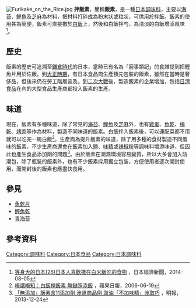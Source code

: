 {{noteTA
|T=zh:拌飯素;zh-hans:拌饭素;zh-hk:拌飯素;zh-tw:拌飯香鬆;
|1=zh:拌飯素;zh-hans:拌饭素;zh-hk:拌飯素;zh-tw:拌飯香鬆;
|2=zh:飯素;zh-hans:饭素;zh-hk:飯素;zh-tw:香鬆;
|3=zh:瓶裝;zh-hans:瓶装;zh-hk:樽裝;zh-tw:瓶裝;
|4=zh:配菜;zh-hans:配菜;zh-hk:餸菜;zh-tw:配菜;
|5=zh:使用者;zh-hans:使用者;zh-hk:用家;zh-tw:使用者
}}

[[File:Furikake_on_the_Rice.jpg|thumb]]
'''拌飯素'''，簡稱'''飯素'''，是一種[[日本|日本]][[調味料|調味料]]，主要以[[青海苔|海苔]]、[[鰹魚乾|鰹魚]]及[[芝麻|芝麻]]為材料，把材料打碎成為粉末狀或粒狀，可供用於拌飯。飯素的使用甚為簡便，飯素可直接撒於[[白飯|白飯]]上，然後和白飯拌勻，為清淡的白飯增添風味<ref>[http://zh.cn.nikkei.com/columnviewpoint/tearoom/10416-20140805.html 等身大的日本(26)日本人喜歡撒在白米飯吃的食物] {{Wayback|url=http://zh.cn.nikkei.com/columnviewpoint/tearoom/10416-20140805.html |date=20201026103310 }}，日本經濟新聞，2014-08-05</ref>。

== 歷史 ==
飯素的歷史可追溯至[[鎌倉時代|鎌倉時代]]的日本，當時已有名為「廚事類記」的食譜提到把鰹魚片用於佐飯。到[[大正|大正時期]]，有日本食品商生產預先包裝的飯素，雖然在當時是奢侈品，但後來仍在勞工階層普及。到[[二次大戰|二次大戰]]後，製造飯素的企業增加，包括[[日清食品|日清食品]]在內的大型食品生產商都投入飯素的生產。

== 味道 ==
現在，飯素有多種味道，除了常見的[[青海苔|海苔]]、[[鰹魚乾|鰹魚]]及[[芝麻|芝麻]]外，也有[[雞蛋|雞蛋]]、[[鹹魚|魚乾]]、[[梅乾|梅乾]]、[[烤肉|烤肉]]等作為材料，製造不同味道的飯素。白飯拌入飯素後，可以連配菜都不用就可以吃完一碗白飯<ref>[http://hk.apple.nextmedia.com/supplement/food/art/20060619/6038880 唔講唔知：白飯撈飯素 無餸照添飯] {{Wayback|url=http://hk.apple.nextmedia.com/supplement/food/art/20060619/6038880 |date=20170323053600 }}，蘋果日報，2006-06-19</ref>。生產商為提升飯素的味道，除了用多種的食材製造不同風味的飯素，不少生產商還會在飯素加入[[鹽|鹽]]、[[味精|味精]]或[[辣椒粉|辣椒粉]]等調味料增添味道，但因此也產生食品添加劑的問題<ref>[http://news.mingpao.com/pns/%E3%80%8C%E7%84%A1%E6%B7%BB%E5%8A%A0%E3%80%8D%E9%A3%AF%E7%B4%A0%E5%90%AB11%E6%B7%BB%E5%8A%A0%E5%8A%91-%E6%B6%89%E9%81%95%E5%95%86%E5%93%81%E4%BE%8B%20%20%E8%B1%89%E6%B2%B9%E3%80%8C%E4%B8%8D%E5%8A%A0%E5%91%B3%E7%B2%BE%E3%80%8D%E6%B6%89%E5%8F%96%E5%B7%A7/web_tc/article/20131224/s00001/1387821316819 「無添加」飯素含11添加劑 涉違商品例 豉油「不加味精」涉取巧] {{Wayback|url=http://news.mingpao.com/pns/%E3%80%8C%E7%84%A1%E6%B7%BB%E5%8A%A0%E3%80%8D%E9%A3%AF%E7%B4%A0%E5%90%AB11%E6%B7%BB%E5%8A%A0%E5%8A%91-%E6%B6%89%E9%81%95%E5%95%86%E5%93%81%E4%BE%8B%20%20%E8%B1%89%E6%B2%B9%E3%80%8C%E4%B8%8D%E5%8A%A0%E5%91%B3%E7%B2%BE%E3%80%8D%E6%B6%89%E5%8F%96%E5%B7%A7/web_tc/article/20131224/s00001/1387821316819 |date=20170413234647 }}，明報，2013-12-24</ref>。由於飯素在潮濕環境容易變質，所以大多會加入防潮包，除了瓶裝的飯素外，也有不少飯素採用獨立包裝，方便使用者逐次開封使用，而開封後的飯素也應盡快食用。

== 參見 ==
*[[魚乾片|魚乾片]]
*[[鰹魚乾|鰹魚乾]]
*[[青海苔|青海苔]]

== 參考資料 ==
{{reflist}}

[[Category:調味料|Category:調味料]]
[[Category:日本食品|Category:日本食品]]
[[Category:日本調味料|Category:日本調味料]]